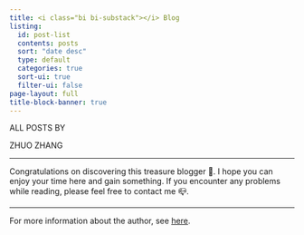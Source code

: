 ```yaml
---
title: <i class="bi bi-substack"></i> Blog
listing:
  id: post-list
  contents: posts
  sort: "date desc"
  type: default
  categories: true
  sort-ui: true
  filter-ui: false
page-layout: full
title-block-banner: true
---
```


::::: author-banner
::: author-banner__kicker
ALL POSTS BY
:::

::: author-banner__title
ZHUO ZHANG
:::

<hr class="author-banner__rule" />
:::::

Congratulations on discovering this treasure blogger 🥳. I hope you can enjoy your time here and gain something. If you encounter any problems while reading, please feel free to contact me 📪.

::: {#post-list}
:::

------------------------------------------------------------------------

For more information about the author, see [here](about.qmd).
